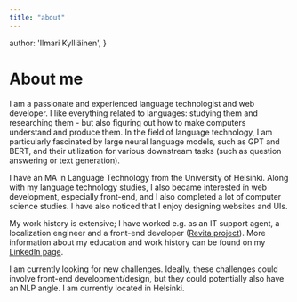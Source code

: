 ```yaml
---
title: "about"
---
```


  author: 'Ilmari Kylliäinen',
}


# About me

I am a passionate and experienced language technologist and web developer. I like everything related to languages: studying them and researching them - but also figuring out how to make computers understand and produce them. In the field of language technology, I am particularly fascinated by large neural language models, such as GPT and BERT, and their utilization for various downstream tasks (such as question answering or text generation).

I have an MA in Language Technology from the University of Helsinki. Along with my language technology studies, I also became interested in web development, especially front-end, and I also completed a lot of computer science studies. I have also noticed that I enjoy designing websites and UIs.

My work history is extensive; I have worked e.g. as an IT support agent, a localization engineer and a front-end developer ([Revita project](https://revita.cs.helsinki.fi/)). More information about my education and work history can be found on my [LinkedIn page](https://www.linkedin.com/in/ilmari-kylli%C3%A4inen-71a1a818a/).

I am currently looking for new challenges. Ideally, these challenges could involve front-end development/design, but they could potentially also have an NLP angle. I am currently located in Helsinki.
